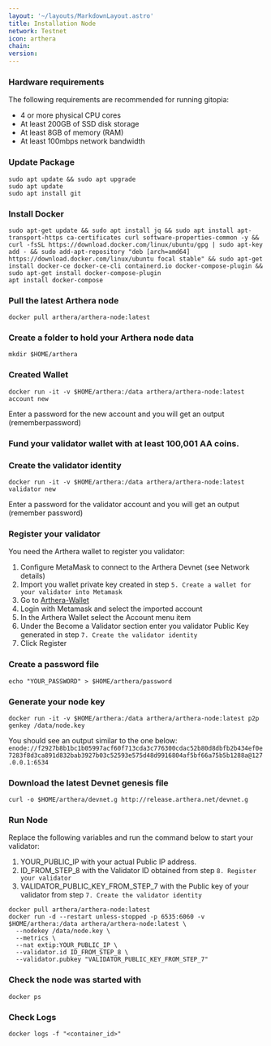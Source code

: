 ```yaml
---
layout: '~/layouts/MarkdownLayout.astro'
title: Installation Node
network: Testnet
icon: arthera
chain: 
version: 
---
```


### Hardware requirements

The following requirements are recommended for running gitopia:

- 4 or more physical CPU cores
- At least 200GB of SSD disk storage
- At least 8GB of memory (RAM)
- At least 100mbps network bandwidth


### Update Package

```
sudo apt update && sudo apt upgrade
sudo apt update
sudo apt install git
```

### Install Docker

```
sudo apt-get update && sudo apt install jq && sudo apt install apt-transport-https ca-certificates curl software-properties-common -y && curl -fsSL https://download.docker.com/linux/ubuntu/gpg | sudo apt-key add - && sudo add-apt-repository "deb [arch=amd64] https://download.docker.com/linux/ubuntu focal stable" && sudo apt-get install docker-ce docker-ce-cli containerd.io docker-compose-plugin && sudo apt-get install docker-compose-plugin
apt install docker-compose
```

### Pull the latest Arthera node

```
docker pull arthera/arthera-node:latest
```


### Create a folder to hold your Arthera node data

```
mkdir $HOME/arthera
```

### Created Wallet
```
docker run -it -v $HOME/arthera:/data arthera/arthera-node:latest account new
```
Enter a password for the new account and you will get an output (rememberpassword)


### Fund your validator wallet with at least 100,001 AA coins.

### Create the validator identity

```
docker run -it -v $HOME/arthera:/data arthera/arthera-node:latest validator new
```
Enter a password for the validator account and you will get an output (remember password)

### Register your validator

You need the Arthera wallet to register you validator:

1. Configure MetaMask to connect to the Arthera Devnet (see Network details)
2. Import you wallet private key created in step `5. Create a wallet for your validator into Metamask`
3. Go to [Arthera-Wallet](https://wallet-dev.arthera.net)
4. Login with Metamask and select the imported account
5. In the Arthera Wallet select the Account menu item
6. Under the Become a Validator section enter you validator Public Key generated in step `7. Create the validator identity`
7. Click Register

### Create a password file

```
echo "YOUR_PASSWORD" > $HOME/arthera/password
```

### Generate your node key

```
docker run -it -v $HOME/arthera:/data arthera/arthera-node:latest p2p genkey /data/node.key
```
You should see an output similar to the one below:
`enode://f2927b8b1bc1b05997acf60f713cda3c776300cdac52b80d8dbfb2b434ef0e7283f8d3ca891d832bab3927b03c52593e575d48d9916804af5bf66a75b5b1288a@127.0.0.1:6534`

### Download the latest Devnet genesis file

```
curl -o $HOME/arthera/devnet.g http://release.arthera.net/devnet.g
```

### Run Node

Replace the following variables and run the command below to start your validator:

1. YOUR_PUBLIC_IP with your actual Public IP address.
2. ID_FROM_STEP_8 with the Validator ID obtained from step `8. Register your validator`
3. VALIDATOR_PUBLIC_KEY_FROM_STEP_7 with the Public key of your validator from step `7. Create the validator identity`

```
docker pull arthera/arthera-node:latest
docker run -d --restart unless-stopped -p 6535:6060 -v $HOME/arthera:/data arthera/arthera-node:latest \
  --nodekey /data/node.key \
  --metrics \
  --nat extip:YOUR_PUBLIC_IP \
  --validator.id ID_FROM_STEP_8 \
  --validator.pubkey "VALIDATOR_PUBLIC_KEY_FROM_STEP_7"
```

### Check the node was started with 
```
docker ps
```

### Check Logs
```
docker logs -f "<container_id>"
```

